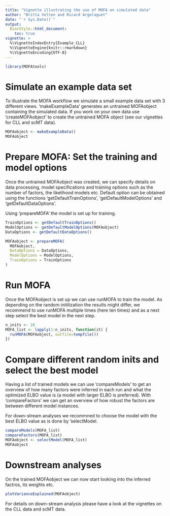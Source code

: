 ```yaml
---
title: "Vignette illustrating the use of MOFA on simulated data"
author: "Britta Velten and Ricard Argelaguet"
date: "`r Sys.Date()`"
output:
  BiocStyle::html_document:
    toc: true
vignette: >
  %\VignetteIndexEntry{Example_CLL}
  %\VignetteEngine{knitr::rmarkdown}
  %\VignetteEncoding{UTF-8}
---
```


```r
library(MOFAtools)
```

# Simulate an example data set
To illustrate the MOFA workflow we simulate a small example data set with 3 different views. 'makeExampleData' generates an untrained MOFAobject containing the simulated data. If you work on your own data use 'createMOFAobject' to create the untrained MOFA object (see our vignettes for CLL and scMT data).
```r
MOFAobject <- makeExampleData()
MOFAobject
```

# Prepare MOFA: Set the training and model options
Once the untrained MOFAobject was created, we can specify details on data processing, model specifications and training options such as the number of factors, the likelihood models etc. Default option can be obtained using the functions 'getDefaultTrainOptions', 'getDefaultModelOptions' and 'getDefaultDataOptions'. 

Using 'prepareMOFA' the model is set up for training.
```r
TrainOptions <- getDefaultTrainOptions()
ModelOptions <- getDefaultModelOptions(MOFAobject)
DataOptions <- getDefaultDataOptions()

MOFAobject <- prepareMOFA(
  MOFAobject, 
  DataOptions = DataOptions,
  ModelOptions = ModelOptions,
  TrainOptions = TrainOptions
)
```

# Run MOFA
Once the MOFAobject is set up we can use runMOFA to train the model. As depending on the random initilization the results might differ, we recommend to use runMOFA multiple times (here ten times) and as a next step select the best model in the next step.
```r
n_inits <- 10
MOFA_list <- lapply(1:n_inits, function(it) {
  runMOFA(MOFAobject, outfile=tempfile())
})
```


# Compare different random inits and select the best model
Having a list of trained models we can use 'compareModels' to get an overview of how many factors were inferred in each run and what the optimized ELBO value is (a model with larger ELBO is preferred). With 'compareFactors' we can get an overview of how robust the factors are between different model instances.

For down-stream analyses we recommned to choose the model with the best ELBO value as is done by 'selectModel.
```r
compareModels(MOFA_list)
compareFactors(MOFA_list)
MOFAobject <- selectModel(MOFA_list)
MOFAobject
```

# Downstream analyses
On the trained MOFAobject we can now start looking into the inferred factros, its weights etc. 
```r
plotVarianceExplained(MOFAobject)
```

For details on down-stream analysis please have a look at the vignettes on the CLL data and scMT data.

